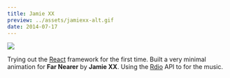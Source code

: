 ---
title: Jamie XX
preview: ../assets/jamiexx-alt.gif
date: 2014-07-17
---

![](../assets/jamiexx.gif)

<DemoSource
  demo="http://winkervsbecks.github.io/jamieXX"
  source="https://github.com/winkerVSbecks/jamieXX"
/>

Trying out the [React](http://facebook.github.io/react/index.html) framework for the first time. Built a very minimal animation for **Far Nearer** by **Jamie XX**. Using the [Rdio](http://www.rdio.com/developers/docs) API to for the music.
